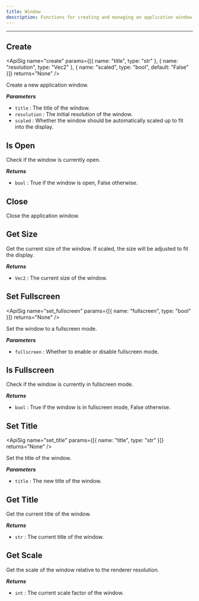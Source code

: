 ```yaml
---
title: Window
description: Functions for creating and managing an application window.
---
```


---

## Create
<div className="api-card">

<ApiSig name="create" params={[{ name: "title", type: "str" }, { name: "resolution", type: "Vec2" }, { name: "scaled", type: "bool", default: "False" }]} returns="None" />

Create a new application window.

_**Parameters**_

- `title` : The title of the window.
- `resolution` : The initial resolution of the window.
- `scaled` : Whether the window should be automatically scaled up to fit into the display.

</div>

## Is Open
<div className="api-card">

<ApiSig name="is_open" returns="bool" />

Check if the window is currently open.

_**Returns**_

- `bool` : True if the window is open, False otherwise.

</div>

## Close
<div className="api-card">

<ApiSig name="close" returns="None" />

Close the application window.

</div>

## Get Size
<div className="api-card">

<ApiSig name="get_size" returns="Vec2" />

Get the current size of the window. If scaled, the size will be adjusted to fit the display.

_**Returns**_

- `Vec2` : The current size of the window.

</div>

## Set Fullscreen
<div className="api-card">

<ApiSig name="set_fullscreen" params={[{ name: "fullscreen", type: "bool" }]} returns="None" />

Set the window to a fullscreen mode.

_**Parameters**_

- `fullscreen` : Whether to enable or disable fullscreen mode.

</div>

## Is Fullscreen
<div className="api-card">

<ApiSig name="is_fullscreen" returns="bool" />

Check if the window is currently in fullscreen mode.

_**Returns**_

- `bool` : True if the window is in fullscreen mode, False otherwise.

</div>

## Set Title
<div className="api-card">

<ApiSig name="set_title" params={[{ name: "title", type: "str" }]} returns="None" />

Set the title of the window.

_**Parameters**_

- `title` : The new title of the window.

</div>

## Get Title
<div className="api-card">

<ApiSig name="get_title" returns="str" />

Get the current title of the window.

_**Returns**_

- `str` : The current title of the window.

</div>

## Get Scale
<div className="api-card">

<ApiSig name="get_scale" returns="int" />

Get the scale of the window relative to the renderer resolution.

_**Returns**_

- `int` : The current scale factor of the window.

</div>